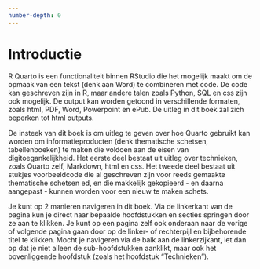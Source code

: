 ```yaml
---
number-depth: 0
---
```



# Introductie {.unnumbered}

R Quarto is een functionaliteit binnen RStudio die het mogelijk maakt om de opmaak van een tekst (denk aan Word) te combineren met code. De code kan geschreven zijn in R, maar andere talen zoals Python, SQL en css zijn ook mogelijk. De output kan worden getoond in verschillende formaten, zoals html, PDF, Word, Powerpoint en ePub. De uitleg  in dit boek zal zich beperken tot html outputs. 

De insteek van dit boek is om uitleg te geven over hoe Quarto gebruikt kan worden om informatieproducten (denk thematische schetsen, tabellenboeken) te maken die voldoen aan de eisen van digitoegankelijkheid. Het eerste deel bestaat uit uitleg over technieken, zoals Quarto zelf, Markdown, html en css. Het tweede deel bestaat uit stukjes voorbeeldcode die al geschreven zijn voor reeds gemaakte thematische schetsen ed, en die makkelijk gekopieerd - en daarna aangepast - kunnen worden voor een nieuw te maken schets.

Je kunt op 2 manieren navigeren in dit boek. Via de linkerkant van de pagina kun je direct naar bepaalde hoofdstukken en secties springen door ze aan te klikken. Je kunt op een pagina zelf ook onderaan naar de vorige of volgende pagina gaan door op de linker- of rechterpijl en bijbehorende titel te klikken. Mocht je navigeren via de balk aan de linkerzijkant, let dan op dat je niet alleen de sub-hoofdstukken aanklikt, maar ook het bovenliggende hoofdstuk (zoals het hoofdstuk "Technieken").
